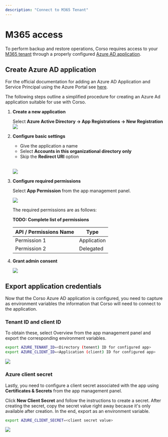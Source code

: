 ```yaml
---
description: "Connect to M365 Tenant"
---
```


# M365 access

To perform backup and restore operations, Corso requires access to your [M365 tenant](/concepts#m365-concepts)
through a properly configured [Azure AD application](/concepts#m365-concepts).

## Create Azure AD application

For the official documentation for adding an Azure AD Application and Service Principal using the Azure Portal see
[here](https://docs.microsoft.com/en-us/azure/active-directory/develop/howto-create-service-principal-portal).

The following steps outline a simplified procedure for creating an Azure Ad application suitable for use with Corso.

1. **Create a new application**

   Select **Azure Active Directory -> App Registrations -> New Registration**
   <img src="/img/m365app_create_new.png" className="guideImages"/>

2. **Configure basic settings**

   * Give the application a name
   * Select **Accounts in this organizational directory only**
   * Skip the **Redirect URI** option

   <br/><img src="/img/m365app_configure.png" className="guideImages"/>

3. **Configure required permissions**

   Select **App Permission** from the app management panel.

   <img src="/img/m365app_permissions.png" className="guideImages"/>

   The required permissions are as follows:

   **TODO: Complete list of permissions** 

   | API / Permissions Name | Type |
   |--|--|
   | Permission 1 | Application |
   | Permission 2 | Delegated |

4. **Grant admin consent**

   <img src="/img/m365app_consent.png" className="guideImages"/>

## Export application credentials

Now that the Corso Azure AD application is configured, you need to capture as environment variables the information that
Corso will need to connect to the application.

### Tenant ID and client ID

To obtain these, select Overview from the app management panel and export the corresponding environment variables.

```bash
export AZURE_TENANT_ID=<Directory (tenent) ID for configured app>
export AZURE_CLIENT_ID=<Application (client) ID for configured app>
```

<img src="/img/m365app_ids.png" className="guideImages"/>

### Azure client secret

Lastly, you need to configure a client secret associated with the app using **Certificates & Secrets** from the app
management panel.

Click **New Client Secret** and follow the instructions to create a secret. After creating the secret, copy the secret
value right away because it's only available after creation. In the end, export as an environment variable.

```bash
export AZURE_CLIENT_SECRET=<client secret value>
```

<img src="/img/m365app_secret.png" className="guideImages"/>
